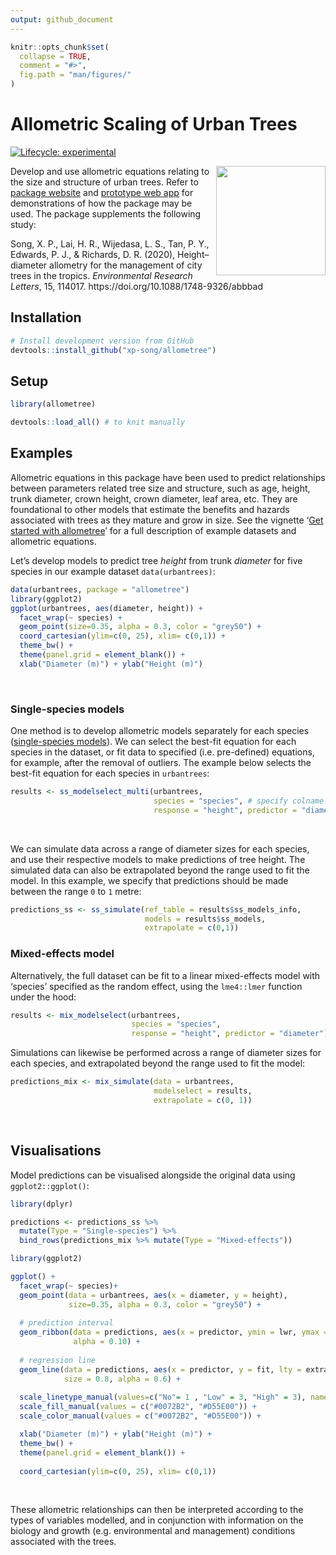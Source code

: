 ```yaml
---
output: github_document
---
```


<!-- README.md is generated from README.Rmd. Please edit that file -->

```r
knitr::opts_chunk$set(
  collapse = TRUE,
  comment = "#>",
  fig.path = "man/figures/"
)
```

# Allometric Scaling of Urban Trees 
<!-- badges: start -->
[![Lifecycle: experimental](https://img.shields.io/badge/lifecycle-experimental-orange.svg)](https://www.tidyverse.org/lifecycle/#experimental)
<!-- badges: end -->

<a href='https://xp-song.github.io/allometree/'><img src='man/figures/logo.png' align="right" height="175" /></a>

Develop and use allometric equations relating to the size and structure of urban trees. Refer to [package website](https://xp-song.github.io/allometree/) and [prototype web app](https://xpsong.shinyapps.io/allometree-sg/) for demonstrations of how the package may be used. The package supplements the following study:  

Song, X. P., Lai, H. R., Wijedasa, L. S., Tan, P. Y., Edwards, P. J., & Richards, D. R. (2020), Height–diameter allometry for the management of city trees in the tropics. _Environmental Research Letters_, 15, 114017. https://doi.org/10.1088/1748-9326/abbbad

## Installation

```r
# Install development version from GitHub
devtools::install_github("xp-song/allometree")
```

## Setup

```r
library(allometree)
```

```r
devtools::load_all() # to knit manually
```


## Examples

Allometric equations in this package have been used to predict relationships between parameters related tree size and structure, such as age, height, trunk diameter, crown height, crown diameter, leaf area, etc. They are foundational to other models that estimate the benefits and hazards associated with trees as they mature and grow in size. See the vignette '[Get started with allometree](articles/allometree.html)' for a full description of example datasets and allometric equations.

Let's develop models to predict tree *height* from trunk *diameter* for five species in our example dataset `data(urbantrees)`:

```r
data(urbantrees, package = "allometree")
library(ggplot2)
ggplot(urbantrees, aes(diameter, height)) +
  facet_wrap(~ species) +
  geom_point(size=0.35, alpha = 0.3, color = "grey50") +
  coord_cartesian(ylim=c(0, 25), xlim= c(0,1)) +
  theme_bw() +
  theme(panel.grid = element_blank()) +
  xlab("Diameter (m)") + ylab("Height (m)")
```

&nbsp;

### Single-species models

One method is to develop allometric models separately for each species ([single-species models](articles/single-species_models.html)). We can select the best-fit equation for each species in the dataset, or fit data to specified (i.e. pre-defined) equations, for example, after the removal of outliers. The example below selects the best-fit equation for each species in `urbantrees`:

```r
results <- ss_modelselect_multi(urbantrees, 
                                species = "species", # specify colname of species
                                response = "height", predictor = "diameter") # specify colnames of variables

```

&nbsp;

We can simulate data across a range of diameter sizes for each species, and use their respective models to make predictions of tree height. The simulated data can also be extrapolated beyond the range used to fit the model. In this example, we specify that predictions should be made between the range `0` to `1` metre:  

```r
predictions_ss <- ss_simulate(ref_table = results$ss_models_info, 
                              models = results$ss_models, 
                              extrapolate = c(0,1))

```

### Mixed-effects model

Alternatively, the full dataset can be fit to a linear mixed-effects model with 'species' specified as the random effect, using the `lme4::lmer` function under the hood:  

```r
results <- mix_modelselect(urbantrees, 
                           species = "species", 
                           response = "height", predictor = "diameter")
```

Simulations can likewise be performed across a range of diameter sizes for each species, and extrapolated beyond the range used to fit the model:  

```r
predictions_mix <- mix_simulate(data = urbantrees, 
                                modelselect = results,
                                extrapolate = c(0, 1))
```

&nbsp;

## Visualisations

Model predictions can be visualised alongside the original data using `ggplot2::ggplot()`:

```r
library(dplyr)

predictions <- predictions_ss %>%
  mutate(Type = "Single-species") %>%
  bind_rows(predictions_mix %>% mutate(Type = "Mixed-effects"))
```


```r
library(ggplot2)

ggplot() +
  facet_wrap(~ species)+ 
  geom_point(data = urbantrees, aes(x = diameter, y = height),
             size=0.35, alpha = 0.3, color = "grey50") +
  
  # prediction interval
  geom_ribbon(data = predictions, aes(x = predictor, ymin = lwr, ymax = upr, fill = Type), 
              alpha = 0.10) +
  
  # regression line
  geom_line(data = predictions, aes(x = predictor, y = fit, lty = extrapolated, color = Type),
            size = 0.8, alpha = 0.6) +
  
  scale_linetype_manual(values=c("No"= 1 , "Low" = 3, "High" = 3), name = "Extrapolated") +
  scale_fill_manual(values = c("#0072B2", "#D55E00")) +
  scale_color_manual(values = c("#0072B2", "#D55E00")) +

  xlab("Diameter (m)") + ylab("Height (m)") +
  theme_bw() +
  theme(panel.grid = element_blank()) +
  
  coord_cartesian(ylim=c(0, 25), xlim= c(0,1))
```

&nbsp;

These allometric relationships can then be interpreted according to the types of variables modelled, and in conjunction with information on the biology and growth (e.g. environmental and management) conditions associated with the trees.
